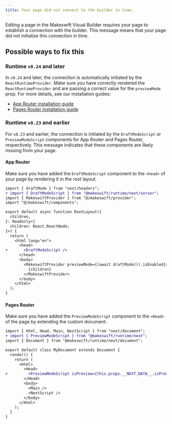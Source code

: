 ```yaml
---
title: Your page did not connect to the builder in time.
---
```


Editing a page in the Makeswift Visual Builder requires your page to establish a
connection with the builder. This message means that your page did not
initialize this connection in time.

## Possible ways to fix this

### Runtime `v0.24` and later

In `v0.24` and later, the connection is automatically initiated by the
`ReactRuntimeProvider`. Make sure you have correctly rendered the
`ReactRuntimeProvider` and are passing a correct value for the `previewMode`
prop. For more details, see our installation guides:

- [App Router installation guide](/developer/app-router/installation)
- [Pages Router installation guide](/developer/pages-router/installation)

### Runtime `v0.23` and earlier

For `v0.23` and earlier, the connection is initiated by the `DraftModeScript` or
`PreviewModeScript` components for App Router and Pages Router, respectively.
This message indicates that these components are likely missing from your page.

#### App Router

Make sure you have added the `DraftModeScript` component to the `<head>` of your
page by rendering it in the root layout.

```diff src/app/layout.tsx
import { draftMode } from "next/headers";
+ import { DraftModeScript } from "@makeswift/runtime/next/server";
import { MakeswiftProvider } from "@/makeswift/provider";
import "@/makeswift/components";

export default async function RootLayout({
  children,
}: Readonly<{
  children: React.ReactNode;
}>) {
  return (
    <html lang="en">
      <head>
+       <DraftModeScript />
      </head>
      <body>
        <MakeswiftProvider previewMode={(await draftMode()).isEnabled}>
          {children}
        </MakeswiftProvider>
      </body>
    </html>
  );
}
```

#### Pages Router

Make sure you have added the `PreviewModeScript` component to the `<Head>` of the
page by extending the custom document.

```diff src/pages/_document.tsx
import { Html, Head, Main, NextScript } from "next/document";
+ import { PreviewModeScript } from "@makeswift/runtime/next";
import { Document } from "@makeswift/runtime/next/document";

export default class MyDocument extends Document {
  render() {
    return (
      <Html>
        <Head>
+         <PreviewModeScript isPreview={this.props.__NEXT_DATA__.isPreview} />
        </Head>
        <body>
          <Main />
          <NextScript />
        </body>
      </Html>
    );
  }
}
```